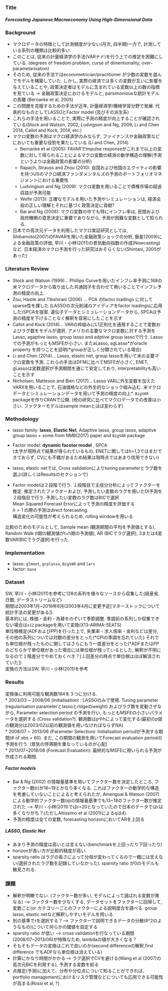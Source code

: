 ### Title  
##### Forecasting Japanese Macroeconomy Using High-Dimensional Data
  
### Background  
* マクロデータの特徴として計測頻度が少ない(月次, 四半期)一方で, 計測している系列の種類は比較的多い.   
* このことは, 従来の計量経済学の手法(VARナド)を行う上での推定を困難にしている. (degrees of freedom problem, curse of dimentionality, over-parametarisation)  
* そのため, 従来の手法ではeconometrician/practitioner が少数の変数を選んでモデルを構築していた. しかし, 実際の経済では多くの変数が互いに影響を与えていることや, 政策決定者はモデルに含まれている変数以上の数の指標を見ている → 金融政策決定におけるモデルと, parsimoniousな統計モデルの乖離 (Bernanke et al, 2005)
* この問題を克服するための手法が近年, 計量経済学/機械学習分野で発展. 代表的なものとしてLASSOとFactor model (及びその派生系)  
* これらの手法を用いることで, 実際に予測の精度が向上することが確認されている(Stock and Watson, 2002, Ludvigson and Ng, 2009, Li and Chen 2014, Callot and Kock, 2014, etc.)  
* マクロ変数の予測はマクロ経済学のみならず, ファイナンスや金融政策などにおいても重要な役割を果たしている (Li and Chen, 2014)
	* Bernanke et al (2005): FAVARでImpulse responseがこれまで以上の変数に対して得られることによるマクロ変数の経済の動学構造の理解(予測というよりは金融政策の影響の分析)
	* Rapach, Strauss and Zhou (2010): 自国および他国のエクイティの影響を持つUSのマクロ経済ファンダメンタルズの予測のポートフォリオマネジメントにおける重要性
	* Ludvingson and Ng (2009): マクロ変数を用いることで債権市場の超過収益が予測可能
	* Welfe (2013): 正確なモデルを用いた予測やシミュレーションは, 経済全般の正しい理解とそれに基づく政策決定に貢献?
	* Bai and Ng (2008): マクロ変数の中でも特にインフレ率は, 民間および政府機関の意思決定に重要でありながら, 予測が困難な変数として知られる.   
* 日本での高次元データを利用したマクロ実証研究としては, Shibamoto(2007)のFAVARを用いた金融政策ショックの分析, 飯星(2009)による金融政策の評価, 早川・小林(2011)の景気動向指数の作成(Nowcasting)など. 日本経済のマクロ予測を行った研究はおそらくない(Shintani, 2005があった)  
  
### Literature Review  
* Stock and Watson (1999)... Phillips Curveを用いたインフレ率予測に168の米マクロデータから取り出した共通因子を合わせて用いることでインフレ予測の精度の向上.   
* Zou, Hastie and Tibshirani (2006) ... PCA のfactor loadings に対してsparse性を課した (LASSOの次元削減のアイディアをfactor loadingsに応用した)SPCAを提案.  遺伝子データとシミュレーションデータから, SPCAは予測の精度を下げることなく解釈を容易にしたことを示す  
* Callot and Kock (2014)... VARの枠組みにL1正則化を適用することで変数およびラグ数をモデルが選択. アメリカの主要なマクロ変数に対する予測をLasso, agaptive lasso, group lasso and adptive group lassoで行う. Lassoでの予測がもっともMSFEが小さい. またaLasso, agLasso\*がoracle property を持つことを証明(\*groupが正しく分類されている場合)  
* Li and Chen (2014)... Lasso, elastic net, group lassoを用いて米の主要マクロ変数を予測. これらの手法はDFMに比べてMSFEが小さく, ENET, gLassoは変数選択が予測期間を通じて安定しており, interpretabilityも高いことを示す  
* Nicholsen, Matteson and Bien (2017)... Lasso VARに外生変数を加えたVARXを用いることで, 石油価格などの外生的なショック組み込む. 米マクロデータとシミュレーションデータを用いて予測の精度の向上\*. `BigVAR` packageを作りCRANで公開. (他の研究に比べてマクロデータでの改善は小さい. ファクターモデルはsample meanとほぼ変わらず)

### Methodology  
* lasso family: **lasso**, **Elastic Net**, Adaptive lasso, group lasso, adaptive group lasso + some from NMB(2017) paper and `BigVAR` package  
* Factor model: **dynamic facotor model** , SPCA  
(太字が現時点で結果が得られているもの, ENETに関してはh=1,3ではまだできておらず, CVにも不備があるため結果は現時点ではあまり信用できない)  

* lasso, elastic netでは, Cross validationによりtuning parameterとラグ数を選ぶ(詳しくはResultsのセクションで)  

* Factor modelは２段階で行う. １段階目で主成分分析によってファクターを推定. 推定されたファクターおよび, 予測したい変数のラグを用いたDI予測を２段階目で行う. 予測したい変数のラグ数はBICで選択  
Mean Squared Forecast Errorによって予測の精度を評価する  
$h > 1$ の際の予測はdirect forecasting.  
構造変化の可能性が考えられるため, rolling windowを用いる  

比較のためのモデルとして, Sample mean (観測期間の平均を予測値とする), Random Walk (t期の観測値がt+h期の予測値), AR (BICでラグ選択), 3または4変数VAR(BICでラグ選択)を行った. 



### Implementation  
* lasso: `glmnet`, `grplasso`, `BigVAR` and `lars`
* factor: `base` 

### Dataset
SW, 早川・小林(2011)を参考に128の系列を様々なソースから収集した(経産省, 日銀, データストリームなど)  
期間は2003年1月~2018年6月(2003年4月に変更予定[マネーストックについて統計手法の変更がある]).  
基本的には, 株価・金利・為替をのぞいて季節調整. 季調前の系列しか収集できない場合は`x12` packageを用いて変換(X13-ARIMA-SEATS)   
単位根検定(ADFおよびPP)を行った上で, 失業率・求人倍率・金利などは差分, その他の系列については対数の差分をとった(\*CPIの季調を忘れていた)
それでも単位根が残ったものに関してはさらにもう一度差分をとった(\*ADFまたはPPのどちらかで単位根があった場合には単位根が残っているとした, 解釈が不明になるので１階差分でやめておくべき？[１回差分の時点で単位根はほぼ解消されていた])  
変換の方法はSW, 早川・小林(2011)を参考  

### Results  
変換後に利用可能な観測数184を３つに分ける.  
* 2003/03 ~ 2008/06 (Initialisation) : LASSOのみで使用. Tuning parameter (regularisation parameterとlassoとridgeのweight) およびラグ数を変動させながら, Parameter selection period の予測を行い, もっともMSFEの小さいパラメータを選択する (Cross validation?). 観測数はpやhによって変化する(最初のp個の観測分は2003/02以前の観測値を用いなければならずNA)    
* 2008/07 ~ 2013/06 (Parameter Selection):  Initialisation periodが予測する期間(\# of obs = 60). また, この期間の観測を用いてForecast evaluation periodの予測を行う. (景気の停滞期を重なっているのが心配)  
* 2013/07~2018/06 (Forecast Evaluation): 最終的なMSFEに用いられる予測が作成される期間.  


##### Factor models  
* Bai & Ng (2002) の情報量基準を用いてファクター数を決定したところ, ファクター数(r)が16~19とかなり多くなる. これはファクターの動学的な構造を考慮していないことによると考えられたが, Amengual & Watson (2007) による動学的ファクター数(q)の情報量基準でも13~18のファクター数が推定された --> 早川・小林(2011)ではr=20となっていたので日本のデータではrは多くなりがち？(ただしAltissimo et al (2001)によるqは4).  
* 予測の精度は全ての変数, forecasting horizonにおいてARを上回る  

##### LASSO, Elastic Net  
* あまり予測の精度は高いとは言えない(benchmarkを上回ったり下回ったり)  
* horizonが長い方が比較的精度が高い. 
* sparsity ratio はラグの長さによって分母が変わってくるので一概には言えない(選択されたラグ数を記録していなかった). sparsity ratio が0のモデルも散見される. 

### 課題  
* 解釈が明瞭でない. (ファクター数が多い, モデルによって選ばれる変数が異なる) --> ファクター数を少なくする, データセットをファクターに回帰して, 変数ごと(or カテゴリーごとのファクターによる説明度合を調べる. group lasso, elastic netなど解釈しやすいモデルを用いる  
* 別の基準でrを選択する？--> ファクターで説明できるデータの分散(R^2のようなもの)について何らかの閾値を設定する  
* sparsity ratio が低い --> cross validationを行なっている期間(2008/07~2013/06)が特殊なため, lambdaの値が大きくなる？
* そもそもデータの変換はこれで良いのか(second differenceの解釈,first difference でもADFなら単位根は消えている)  
* 計算にかなり時間がかかる--> ラグ選択でCVを避ける(Wang et al (2007)の高次元BICを利用する), 予測する変数を絞る  
* 点推定(予測)に加えて、分布や分位点について知ることができれば、portfolio managementにおけるリスク管理などについても応用できる可能性が高まる(Rossi et al, ?)





